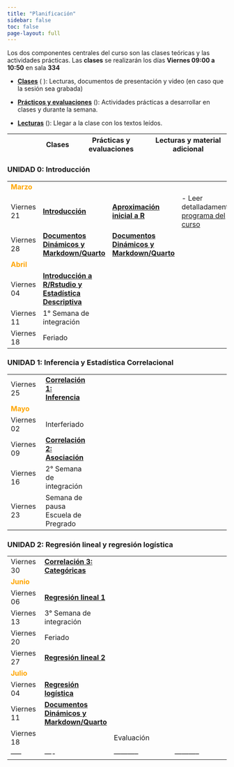 ---
title: "Planificación"
sidebar: false
toc: false
page-layout: full
---

Los dos componentes centrales del curso son las clases teóricas y las actividades prácticas. Las **clases** se realizarán los días **Viernes  09:00 a 10:50** en sala **334**


- [**Clases**]() (<i class="fas fa-chalkboard-teacher"></i> ): Lecturas, documentos de presentación y video (en caso que la sesión sea grabada)

- [**Prácticos y evaluaciones**]() (<i class="fas fa-user-edit"></i>): Actividades prácticas a desarrollar en clases y durante la semana.

- [**Lecturas**]() (<i class="fas fa-book-reader"></i>): Llegar a la clase con los textos leídos.



| |<i class="fas fa-chalkboard-teacher"></i>  Clases  |  <i class="fas fa-user-edit"></i>  Prácticas y evaluaciones | <i class="fas fa-book-reader"></i> Lecturas y material adicional
-----|----|-----------|-----------
### UNIDAD 0: Introducción
|||
-----|----|-----------|-----------
<font color="orange"> **Marzo** </font> |   |   |
Viernes 21 | [**Introducción**](/content/01-clase.html) | [**Aproximación inicial a R**](/assignment/01-practico)  | - Leer detalladamente [programa del curso](syllabus.html)
Viernes 28 | [**Documentos Dinámicos y Markdown/Quarto**]() | [**Documentos Dinámicos y Markdown/Quarto**]() | 
<font color="orange"> **Abril** </font> |   |   |
Viernes 04 | [**Introducción a R/Rstudio y Estadística Descriptiva**](/content/03-content.html)  |  |  
Viernes 11 | 1° Semana de integración  |   |
Viernes 18 | Feriado |   |

### UNIDAD 1: Inferencia y Estadística Correlacional
|||
-----|----|-----------|-----------
Viernes 25 | [**Correlación 1: Inferencia**]()  |   |  
<font color="orange"> **Mayo** </font> |   |   |
Viernes 02 | Interferiado |  |
Viernes 09 | [**Correlación 2: Asociación**](/content/05-content.html)  |   |
Viernes 16 | 2° Semana de integración  |   | 
Viernes 23 | Semana de pausa Escuela de Pregrado  |   |

### UNIDAD 2: Regresión lineal y regresión logística
|||
-----|----|-----------|-----------
Viernes 30 | [**Correlación 3: Categóricas**](/content/06-content.html)  |   |
<font color="orange"> **Junio** </font> |   |  
Viernes 06 | [**Regresión lineal 1**]() |   |   
Viernes 13 | 3° Semana de integración  |   |
Viernes 20 | Feriado  |   |
Viernes 27 | [**Regresión lineal 2**]() |   | 
<font color="orange"> **Julio** </font> |   |   |
Viernes 04 | [**Regresión logística**]()  |   | 
Viernes 11 | [**Documentos Dinámicos y Markdown/Quarto**]()   |   | 
Viernes 18 |   | Evaluación  |  |
-----|----|-----------|-----------
